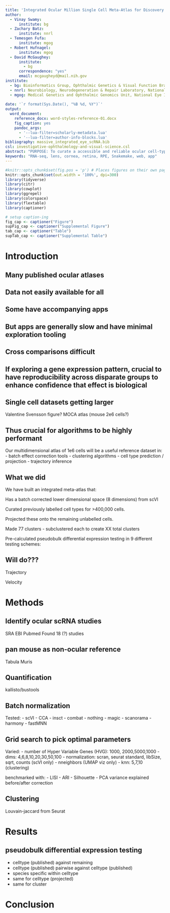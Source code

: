 ```yaml
---
title: 'Integrated Ocular Million Single Cell Meta-Atlas for Discovery and Development'
author:
  - Vinay Swamy:
      institute: bg
  - Zachary Batz:
      institute: nnrl
  - Temesgen Fufa:
      institute: mgog
  - Robert Hufnagel:
      institute: mgog
  - David McGaughey:
      institute:
        - bg
      correspondence: "yes"
      email: mcgaugheyd@mail.nih.gov
institute:
  - bg: Bioinformatics Group, Ophthalmic Genetics & Visual Function Branch, National Eye Institute, National Institutes of Health
  - nnrl: Neurobiology, Neurodegeneration & Repair Laboratory, National Eye Institute, National Institutes of Health
  - mgog: Medical Genetics and Ophthalmic Genomics Unit, National Eye Institute, National Institutes of Health
    
date: '`r format(Sys.Date(), "%B %d, %Y")`'
output:
  word_document:
    reference_docx: word-styles-reference-01.docx
    fig_caption: yes
    pandoc_args:
      - '--lua-filter=scholarly-metadata.lua'
      - '--lua-filter=author-info-blocks.lua'
bibliography: massive_integrated_eye_scRNA.bib
csl: investigative-ophthalmology-and-visual-science.csl
abstract: "PURPOSE: To curate a accessible and reliable ocular cell-type specific transcriptome dataset of over one million normal vertebrate ocular cell types with a matching high performance reactive web application to query gene expression across cell type, species, study, and other factors. METHODS: We queried several public repositories to find eighteen healthy, non-perturbed, ocular tissue single cell RNA-seq studies As a non-ocular reference, we also used the pan-mouse Tabula Muris resource. The XX ocular and XX Tabula Muris cells were sent into a Snakemake-based reproducible pipeline we wrote to quantify transcripts, remove cells with poor quality, normalize expression values, create a batch-corrected low dimensional space, performs XX differential expression tests, and outputs all as a single SQLite database file: the Single Cell Eye in a Disk (scEiaD) dataset. XXX thousand published cell labels assignments were curated and a machine learning  projected onto the non-labelled cells. Furthermore, we wrote the web application PLAE (https://plae.nei.nih.gov) to display scEiaD. RESULTS: The new portal provides quick visualization of vertebrate eye-related transcriptomes published to date by gene/transcript, XX cell types, XX ocular tissues, XX body tissues. As a test of the value of this unified pan-eye dataset, we showed XX. CONCLUSION: The PLAE v1.0 web app serves the pan-ocular and body dataset, scEiaD. This offers the eye community a powerful and quick means to test hypotheses on human gene and transcript expression across 54 body and 19 eye tissues. Futhermore the XXX labelled cells across XX studies, X techologies, and 3 species provides a highly challenging benchmarking resource for single cell algorithm development."
keywords: "RNA-seq, lens, cornea, retina, RPE, Snakemake, web, app"
---
```


```r
#knitr::opts_chunk$set(fig.pos = 'p') # Places figures on their own pages
knitr::opts_chunk$set(out.width = '100%', dpi=300)
library(tidyverse)
library(citr)
library(cowplot)
library(ggrepel)
library(colorspace)
library(flextable)
library(captioner)

# setup caption-ing
fig_cap <- captioner("Figure")
supFig_cap <- captioner("Supplemental Figure")
tab_cap <- captioner("Table")
supTab_cap <- captioner("Supplemental Table")

```


# Introduction
## Many published ocular atlases


## Data not easily available for all

## Some have accompanying apps

## But apps are generally slow and have minimal exploration tooling

## Cross comparisons difficult

## If exploring a gene expression pattern, crucial to have reproducibility across disparate groups to enhance confidence that effect is biological

## Single cell datasets getting larger
Valentine Svensson figure?
MOCA atlas (mouse 2e6 cells?)

## Thus crucial for algorithms to be highly performant
Our multidimensional atlas of 1e6 cells will be a useful reference dataset in:
  - batch effect correction tools
  - clustering algorithms
  - cell type prediction / projection
  - trajectory inference
  
## What we did
We have built an integrated meta-atlas that:

  Has a batch corrected lower dimensional space (8 dimensions) from scVI

  Curated previously labelled cell types for >400,000 cells. 

  Projected these onto the remaining unlabelled cells. 

  Made 77 clusters
   - subclustered each to create XX total clusters

  Pre-calculated pseudobulk differential expression testing in 9 different testing schemes:

## Will do???

Trajectory

Velocity


# Methods

## Identify ocular scRNA studies
SRA
EBI
Pubmed
Found 18 (?) studies

## pan mouse as non-ocular reference
Tabula Muris

## Quantification

kallisto/bustools

## Batch normalization
Tested:
  - scVI
  - CCA
  - insct
  - combat
  - nothing
  - magic
  - scanorama
  - harmony
  - fastMNN


## Grid search to pick optimal parameters

Varied:
  - number of Hyper Variable Genes (HVG): 1000, 2000,5000,1000
  - dims: 4,6,8,10,20,30,50,100
  - normalization: scran, seurat standard, libSize, sqrt, counts (scVI only)
  - nneighbors (UMAP viz only)
  - knn: 5,7,10 (clustering)
  
benchmarked with:
  - LISI
  - ARI
  - Silhouette
  - PCA variance explained before/after correction

## Clustering
Louvain-jaccard from Seurat

## 

# Results

## pseudobulk differential expression testing
  - celltype (published) against remaining
  - celltype (published) pairwise against celltype (published)
  - species specific within celltype
  - same for celltype (projected)
  - same for cluster
  
# Conclusion